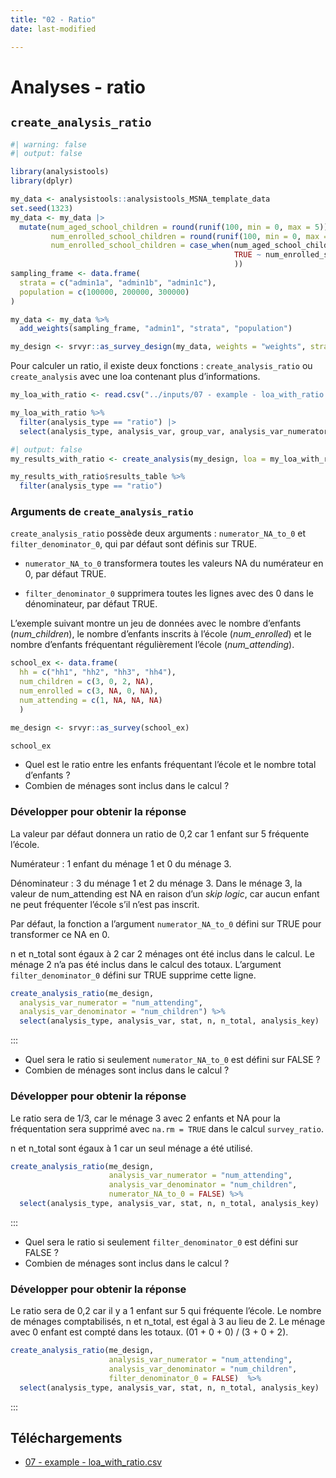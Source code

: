 ```yaml
---
title: "02 - Ratio"
date: last-modified

---
```

# Analyses - ratio

## `create_analysis_ratio`

```r
#| warning: false
#| output: false

library(analysistools)
library(dplyr)

my_data <- analysistools::analysistools_MSNA_template_data
set.seed(1323)
my_data <- my_data |>
  mutate(num_aged_school_children = round(runif(100, min = 0, max = 5)),
         num_enrolled_school_children = round(runif(100, min = 0, max = 5)),
         num_enrolled_school_children = case_when(num_aged_school_children == 0 ~ NA, num_aged_school_children < num_enrolled_school_children ~ num_aged_school_children,
                                                  TRUE ~ num_enrolled_school_children
                                                  ))
sampling_frame <- data.frame(
  strata = c("admin1a", "admin1b", "admin1c"),
  population = c(100000, 200000, 300000)
)

my_data <- my_data %>% 
  add_weights(sampling_frame, "admin1", "strata", "population")

my_design <- srvyr::as_survey_design(my_data, weights = "weights", strata = "admin1")
```

Pour calculer un ratio, il existe deux fonctions : `create_analysis_ratio` ou `create_analysis` avec une loa contenant plus d'informations.

```r
my_loa_with_ratio <- read.csv("../inputs/07 - example - loa_with_ratio.csv")

```
```r
my_loa_with_ratio %>% 
  filter(analysis_type == "ratio") |>
  select(analysis_type, analysis_var, group_var, analysis_var_numerator, analysis_var_denominator)
```

```r
#| output: false
my_results_with_ratio <- create_analysis(my_design, loa = my_loa_with_ratio, sm_separator = "/")
```

```r
my_results_with_ratio$results_table %>% 
  filter(analysis_type == "ratio")
```

### Arguments de `create_analysis_ratio`

`create_analysis_ratio` possède deux arguments : `numerator_NA_to_0` et `filter_denominator_0`, qui par défaut sont définis sur TRUE.

- `numerator_NA_to_0` transformera toutes les valeurs NA du numérateur en 0, par défaut TRUE.

- `filter_denominator_0` supprimera toutes les lignes avec des 0 dans le dénominateur, par défaut TRUE.

L'exemple suivant montre un jeu de données avec le nombre d'enfants (*num_children*), le nombre d'enfants inscrits à l'école (*num_enrolled*) et le nombre d'enfants fréquentant régulièrement l'école (*num_attending*).


```r
school_ex <- data.frame(
  hh = c("hh1", "hh2", "hh3", "hh4"),
  num_children = c(3, 0, 2, NA),
  num_enrolled = c(3, NA, 0, NA),
  num_attending = c(1, NA, NA, NA)
  )

me_design <- srvyr::as_survey(school_ex)

school_ex
```

- Quel est le ratio entre les enfants fréquentant l'école et le nombre total d'enfants ?
- Combien de ménages sont inclus dans le calcul ?

::: {.callout-tip collapse="true" appearance="minimal"}
### Développer pour obtenir la réponse

La valeur par défaut donnera un ratio de 0,2 car 1 enfant sur 5 fréquente l'école.

Numérateur : 1 enfant du ménage 1 et 0 du ménage 3.

Dénominateur : 3 du ménage 1 et 2 du ménage 3. Dans le ménage 3, la valeur de num_attending est NA en raison d'un *skip logic*, car aucun enfant ne peut fréquenter l'école s'il n'est pas inscrit.

Par défaut, la fonction a l'argument `numerator_NA_to_0` défini sur TRUE pour transformer ce NA en 0.

n et n_total sont égaux à 2 car 2 ménages ont été inclus dans le calcul. Le ménage 2 n'a pas été inclus dans le calcul des totaux. L'argument `filter_denominator_0` défini sur TRUE supprime cette ligne.
:::



``` r
create_analysis_ratio(me_design,
  analysis_var_numerator = "num_attending",
  analysis_var_denominator = "num_children") %>%
  select(analysis_type, analysis_var, stat, n, n_total, analysis_key)
```
:::

- Quel sera le ratio si seulement `numerator_NA_to_0` est défini sur FALSE ?
- Combien de ménages sont inclus dans le calcul ?

::: {.callout-tip collapse="true" appearance="minimal"}
### Développer pour obtenir la réponse

Le ratio sera de 1/3, car le ménage 3 avec 2 enfants et NA pour la fréquentation sera supprimé avec `na.rm = TRUE` dans le calcul `survey_ratio`.

n et n_total sont égaux à 1 car un seul ménage a été utilisé.
:::


``` r
create_analysis_ratio(me_design,
                      analysis_var_numerator = "num_attending",
                      analysis_var_denominator = "num_children",
                      numerator_NA_to_0 = FALSE) %>% 
  select(analysis_type, analysis_var, stat, n, n_total, analysis_key)
```
:::

- Quel sera le ratio si seulement `filter_denominator_0` est défini sur FALSE ?
- Combien de ménages sont inclus dans le calcul ?

::: {.callout-tip collapse="true" appearance="minimal"}
### Développer pour obtenir la réponse

Le ratio sera de 0,2 car il y a 1 enfant sur 5 qui fréquente l'école.
Le nombre de ménages comptabilisés, n et n_total, est égal à 3 au lieu de 2. Le ménage avec 0 enfant est compté dans les totaux. (01 + 0 + 0) / (3 + 0 + 2).
:::


```r
create_analysis_ratio(me_design,
                      analysis_var_numerator = "num_attending",
                      analysis_var_denominator = "num_children",
                      filter_denominator_0 = FALSE)  %>% 
  select(analysis_type, analysis_var, stat, n, n_total, analysis_key)
```

:::

## Téléchargements

- [07 - example - loa_with_ratio.csv](../inputs/07 - example - loa_with_ratio.csv)
